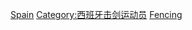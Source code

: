[[Category:各國奧運擊劍運動員|Spain]]
[[Category:西班牙击剑运动员|Category:西班牙击剑运动员]]
[[Category:西班牙夏季奥运运动员|Fencing]]